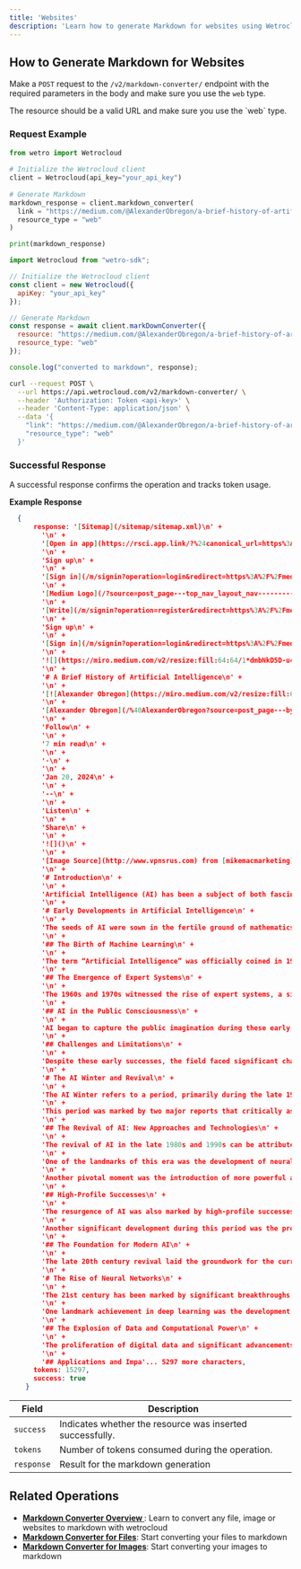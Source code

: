 ```yaml
---
title: 'Websites'
description: 'Learn how to generate Markdown for websites using Wetrocloud API'
---
```


## How to Generate Markdown for Websites

Make a `POST` request to the `/v2/markdown-converter/` endpoint with the required parameters in the body and make sure you use the `web` type.

<Note>
The resource should be a valid URL and make sure you use the `web` type.
</Note>


### Request Example
<CodeGroup>
 
```python Python
from wetro import Wetrocloud
    
# Initialize the Wetrocloud client
client = Wetrocloud(api_key="your_api_key")
    
# Generate Markdown
markdown_response = client.markdown_converter(
  link = "https://medium.com/@AlexanderObregon/a-brief-history-of-artificial-intelligence-1656693721f9#:~:text=In%20this%20article%2C%20we%20explore,learning%20are%20breaking%20new%20ground.", 
  resource_type = "web"
)

print(markdown_response)
```

```javascript JavaScript
import Wetrocloud from "wetro-sdk";

// Initialize the Wetrocloud client
const client = new Wetrocloud({
  apiKey: "your_api_key"
});

// Generate Markdown
const response = await client.markDownConverter({
  resource: "https://medium.com/@AlexanderObregon/a-brief-history-of-artificial-intelligence-1656693721f9#:~:text=In%20this%20article%2C%20we%20explore,learning%20are%20breaking%20new%20ground.",
  resource_type: "web"
});

console.log("converted to markdown", response);
```

```bash cURL
curl --request POST \
  --url https://api.wetrocloud.com/v2/markdown-converter/ \
  --header 'Authorization: Token <api-key>' \
  --header 'Content-Type: application/json' \
  --data '{
    "link": "https://medium.com/@AlexanderObregon/a-brief-history-of-artificial-intelligence-1656693721f9#:~:text=In%20this%20article%2C%20we%20explore,learning%20are%20breaking%20new%20ground.", 
    "resource_type": "web"
  }'
```
</CodeGroup>


### Successful Response

A successful response confirms the operation and tracks token usage.

**Example Response**

```json
  {
      response: '[Sitemap](/sitemap/sitemap.xml)\n' +
        '\n' +
        '[Open in app](https://rsci.app.link/?%24canonical_url=https%3A%2F%2Fmedium.com%2Fp%2F1656693721f9&%7Efeature=LoOpenInAppButton&%7Echannel=ShowPostUnderUser&source=post_page---top_nav_layout_nav-----------------------------------------)\n' +
        '\n' +
        'Sign up\n' +
        '\n' +
        '[Sign in](/m/signin?operation=login&redirect=https%3A%2F%2Fmedium.com%2F%40AlexanderObregon%2Fa-brief-history-of-artificial-intelligence-1656693721f9&source=post_page---top_nav_layout_nav-----------------------global_nav------------------)\n' +
        '\n' +
        '[Medium Logo](/?source=post_page---top_nav_layout_nav-----------------------------------------)\n' +
        '\n' +
        '[Write](/m/signin?operation=register&redirect=https%3A%2F%2Fmedium.com%2Fnew-story&source=---top_nav_layout_nav-----------------------new_post_topnav------------------)\n' +
        '\n' +
        'Sign up\n' +
        '\n' +
        '[Sign in](/m/signin?operation=login&redirect=https%3A%2F%2Fmedium.com%2F%40AlexanderObregon%2Fa-brief-history-of-artificial-intelligence-1656693721f9&source=post_page---top_nav_layout_nav-----------------------global_nav------------------)\n' +
        '\n' +
        '![](https://miro.medium.com/v2/resize:fill:64:64/1*dmbNkD5D-u45r44go_cf0g.png)\n' +
        '\n' +
        '# A Brief History of Artificial Intelligence\n' +
        '\n' +
        '[![Alexander Obregon](https://miro.medium.com/v2/resize:fill:64:64/1*i2BLX3qBID5JabZAYI3EJQ.jpeg)](/%40AlexanderObregon?source=post_page---byline--1656693721f9---------------------------------------)\n' +
        '\n' +
        '[Alexander Obregon](/%40AlexanderObregon?source=post_page---byline--1656693721f9---------------------------------------)\n' +
        '\n' +
        'Follow\n' +
        '\n' +
        '7 min read\n' +
        '\n' +
        '·\n' +
        '\n' +
        'Jan 20, 2024\n' +
        '\n' +
        '--\n' +
        '\n' +
        'Listen\n' +
        '\n' +
        'Share\n' +
        '\n' +
        '![]()\n' +
        '\n' +
        '[Image Source](http://www.vpnsrus.com) from [mikemacmarketing](https://commons.wikimedia.org/wiki/File%3AArtificial_Intelligence%2C_AI.jpg)\n' +       
        '\n' +
        '# Introduction\n' +
        '\n' +
        'Artificial Intelligence (AI) has been a subject of both fascination and intense research for decades. Its evolution from a conceptual framework to practical applications in our daily lives marks one of the most intriguing and rapidly advancing areas of technology. In this article, we explore the journey of AI, beginning with its theoretical underpinnings in the mid-20th century, through its periods of both skepticism and success, to its current state, where neural networks and deep learning are breaking new ground.\n' +
        '\n' +
        '# Early Developments in Artificial Intelligence\n' +
        '\n' +
        'The seeds of AI were sown in the fertile ground of mathematics and philosophy. Alan Turing, a British mathematician, played a pivotal role in conceptualizing the potential of intelligent machines. In 1950, with his groundbreaking paper “Computing Machinery and Intelligence,” Turing not only proposed what is now known as the Turing Test but also laid the philosophical groundwork for AI. This test, based on a machine’s ability to exhibit intelligent behavior indistinguishable from that of a human, set a benchmark that still influences AI development today.\n' +
        '\n' +
        '## The Birth of Machine Learning\n' +
        '\n' +
        'The term “Artificial Intelligence” was officially coined in 1956 by John McCarthy, a computer scientist, during the Dartmouth Conference. This conference, attended by prominent figures like Marvin Minsky, Claude Shannon, and Nathan Rochester, is often regarded as the birth of AI as a field of research. The early focus was on creating systems that could solve problems and reason logically. An example of these efforts was the Logic Theorist, developed by Allen Newell and Herbert A. Simon in 1956. This program was designed to mimic human problem-solving skills and was capable of proving mathematical theorems, marking a significant milestone in AI.\n' +
        '\n' +
        '## The Emergence of Expert Systems\n' +
        '\n' +
        'The 1960s and 1970s witnessed the rise of expert systems, a significant area in AI research. These systems were designed to emulate the decision-making abilities of a human expert. One of the most successful early expert systems was DENDRAL, a project started in the late 1960s at Stanford University. DENDRAL was a rule-based system designed to apply knowledge of organic chemistry to infer molecular structures. Its success demonstrated the potential of AI in specialized, knowledge-intensive domains.\n' +
        '\n' +
        '## AI in the Public Consciousness\n' +
        '\n' +
        'AI began to capture the public imagination during these early years. The period saw the publication of influential books and articles, as well as the portrayal of AI in science fiction, which played a significant role in shaping public perception of AI. This era of optimism was marked by predictions of machines that could soon outthink humans, a sentiment that contributed to inflated expectations around the capabilities of AI.\n' +
        '\n' +
        '## Challenges and Limitations\n' +
        '\n' +
        'Despite these early successes, the field faced significant challenges. Early AI systems relied heavily on hard-coded rules and symbolic logic, which limited their ability to learn and adapt. These systems struggled with tasks that humans find simple, like understanding natural language or recognizing objects in images. This limitation was partly due to the lack of computational power and partly due to a limited understanding of how these complex tasks could be encoded into software.\n' +
        '\n' +
        '# The AI Winter and Revival\n' +
        '\n' +
        'The AI Winter refers to a period, primarily during the late 1970s to the 1980s, when the optimism surrounding AI turned to skepticism, leading to significant reductions in funding and interest in AI research. This phase was triggered by several factors. Firstly, the early AI systems failed to scale up to more complex tasks, revealing the limitations of the then-prevalent approaches, like rule-based systems. These systems struggled with the complexities and subtleties of real-world environments. Secondly, the computational power and data necessary for more advanced AI were simply not available at the time.\n' +
        '\n' +
        'This period was marked by two major reports that critically assessed the progress of AI. In the UK, the Lighthill Report of 1973, presented to the British Science Research Council, cast doubt on the overly optimistic claims of AI researchers, leading to cuts in funding for AI projects. Similarly, in the United States, a report by the National Science Foundation in 1983 echoed these concerns, resulting in reduced government funding.\n' +
        '\n' +
        '## The Revival of AI: New Approaches and Technologies\n' +
        '\n' +
        'The revival of AI in the late 1980s and 1990s can be attributed to several key factors. Firstly, there was a shift from rule-based systems to machine learning approaches, where computers were programmed to learn from data. This change in approach allowed AI systems to handle more complex, nuanced tasks.\n' +  
        '\n' +
        'One of the landmarks of this era was the development of neural networks, particularly backpropagation algorithms, which enabled more effective training of multi-layer neural networks. This breakthrough was significant in advancing the field of deep learning.\n' +
        '\n' +
        'Another pivotal moment was the introduction of more powerful and affordable computers, which provided the necessary computational resources to process large datasets and run complex algorithms. This technological advancement was complemented by the burgeoning availability of data, which became a crucial fuel for machine learning models.\n' +
        '\n' +
        '## High-Profile Successes\n' +
        '\n' +
        'The resurgence of AI was also marked by high-profile successes that captured public attention. One of the most notable was the victory of IBM’s Deep Blue, a chess-playing computer, over world champion Garry Kasparov in 1997. This event demonstrated the potential of AI in complex problem-solving and served as a turning point in public and industry perceptions of AI.\n' +
        '\n' +
        'Another significant development during this period was the progress in natural language processing (NLP), as seen in systems like IBM’s Watson, which famously won the game show “Jeopardy!” in 2011. These achievements showcased the ability of AI to understand and process human language, a critical step towards more sophisticated AI applications.\n' +
        '\n' +
        '## The Foundation for Modern AI\n' +
        '\n' +
        'The late 20th century revival laid the groundwork for the current state of AI. The shift to data-driven approaches and the development of more sophisticated algorithms, coupled with advancements in computational power, set the stage for the rapid progress in AI that we witness today. This period also saw the establishment of important AI research centers and increased investment from both public and private sectors, signaling a renewed confidence in the potential of AI.\n' +
        '\n' +
        '# The Rise of Neural Networks\n' +
        '\n' +
        'The 21st century has been marked by significant breakthroughs in the field of deep learning, a subset of machine learning where artificial neural networks learn from vast amounts of data. This period saw the development of more sophisticated neural network architectures, inspired by the human brain’s structure and function. The key to these advancements was the invention and refinement of deep neural networks, characterized by multiple layers that enable the extraction of high-level features from raw input data.\n' +
        '\n' +
        'One landmark achievement in deep learning was the development of convolutional neural networks (CNNs), particularly effective in image and video recognition tasks. This was exemplified in 2012 by AlexNet, a CNN designed by Alex Krizhevsky, Ilya Sutskever, and Geoffrey Hinton, which significantly outperformed other competitors in the ImageNet Large Scale Visual Recognition Challenge. This success brought deep learning to the forefront of AI research and application.\n' +
        '\n' +
        '## The Explosion of Data and Computational Power\n' +
        '\n' +
        'The proliferation of digital data and significant advancements in computational power, particularly through GPUs (Graphics Processing Units), have been crucial in fueling the rise of neural networks. The availability of large datasets allowed neural networks to learn from a diverse array of examples, improving their accuracy and strength. Simultaneously, GPUs provided the necessary computational horsepower to efficiently train these large and complex models, a process that would have been prohibitively slow or even impossible with earlier hardware.\n' +
        '\n' +
        '## Applications and Impa'... 5297 more characters,
      tokens: 15297,
      success: true
    }
```

| Field      | Description                                     |
|------------|-------------------------------------------------|
| `success`  | Indicates whether the resource was inserted successfully. |
| `tokens`   | Number of tokens consumed during the operation. |
| `response`   | Result for the markdown generation |

## Related Operations

- **[Markdown Converter Overview ](overview-markdown)**: Learn to convert any file, image or websites to markdown with wetrocloud
- **[Markdown Converter for Files](markdown-files)**: Start converting your files to markdown
- **[Markdown Converter for Images](markdown-images)**: Start converting your images to markdown